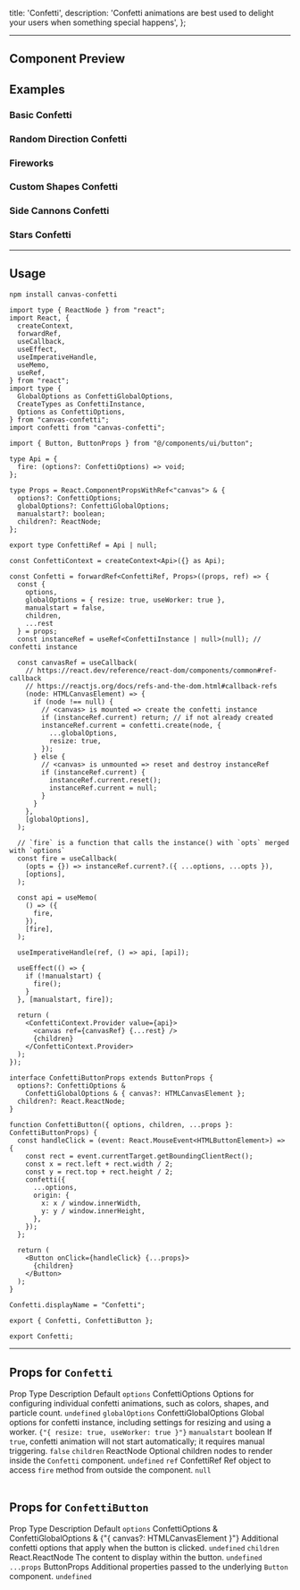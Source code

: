 
  title: 'Confetti',
  description:
    'Confetti animations are best used to delight your users when something special happens',
};

---

## Component Preview

<ComponentCodePreview name="confetti-prev" hasReTrigger isCard />

## Examples

### Basic Confetti

<ComponentCodePreview name="confetti" hasReTrigger isFitheight />

### Random Direction Confetti

<ComponentCodePreview name="confetti-random" hasReTrigger isFitheight />

### Fireworks

<ComponentCodePreview name="confetti-fireworks" hasReTrigger isFitheight />

### Custom Shapes Confetti

<ComponentCodePreview name="confetti-custom" hasReTrigger isFitheight />

### Side Cannons Confetti

<ComponentCodePreview name="confetti-sidecannons" hasReTrigger isFitheight />

### Stars Confetti

<ComponentCodePreview name="confetti-stars" hasReTrigger isFitheight />

---

## Usage

```bash
npm install canvas-confetti
```

```tsx confetti.tsx
import type { ReactNode } from "react";
import React, {
  createContext,
  forwardRef,
  useCallback,
  useEffect,
  useImperativeHandle,
  useMemo,
  useRef,
} from "react";
import type {
  GlobalOptions as ConfettiGlobalOptions,
  CreateTypes as ConfettiInstance,
  Options as ConfettiOptions,
} from "canvas-confetti";
import confetti from "canvas-confetti";

import { Button, ButtonProps } from "@/components/ui/button";

type Api = {
  fire: (options?: ConfettiOptions) => void;
};

type Props = React.ComponentPropsWithRef<"canvas"> & {
  options?: ConfettiOptions;
  globalOptions?: ConfettiGlobalOptions;
  manualstart?: boolean;
  children?: ReactNode;
};

export type ConfettiRef = Api | null;

const ConfettiContext = createContext<Api>({} as Api);

const Confetti = forwardRef<ConfettiRef, Props>((props, ref) => {
  const {
    options,
    globalOptions = { resize: true, useWorker: true },
    manualstart = false,
    children,
    ...rest
  } = props;
  const instanceRef = useRef<ConfettiInstance | null>(null); // confetti instance

  const canvasRef = useCallback(
    // https://react.dev/reference/react-dom/components/common#ref-callback
    // https://reactjs.org/docs/refs-and-the-dom.html#callback-refs
    (node: HTMLCanvasElement) => {
      if (node !== null) {
        // <canvas> is mounted => create the confetti instance
        if (instanceRef.current) return; // if not already created
        instanceRef.current = confetti.create(node, {
          ...globalOptions,
          resize: true,
        });
      } else {
        // <canvas> is unmounted => reset and destroy instanceRef
        if (instanceRef.current) {
          instanceRef.current.reset();
          instanceRef.current = null;
        }
      }
    },
    [globalOptions],
  );

  // `fire` is a function that calls the instance() with `opts` merged with `options`
  const fire = useCallback(
    (opts = {}) => instanceRef.current?.({ ...options, ...opts }),
    [options],
  );

  const api = useMemo(
    () => ({
      fire,
    }),
    [fire],
  );

  useImperativeHandle(ref, () => api, [api]);

  useEffect(() => {
    if (!manualstart) {
      fire();
    }
  }, [manualstart, fire]);

  return (
    <ConfettiContext.Provider value={api}>
      <canvas ref={canvasRef} {...rest} />
      {children}
    </ConfettiContext.Provider>
  );
});

interface ConfettiButtonProps extends ButtonProps {
  options?: ConfettiOptions &
    ConfettiGlobalOptions & { canvas?: HTMLCanvasElement };
  children?: React.ReactNode;
}

function ConfettiButton({ options, children, ...props }: ConfettiButtonProps) {
  const handleClick = (event: React.MouseEvent<HTMLButtonElement>) => {
    const rect = event.currentTarget.getBoundingClientRect();
    const x = rect.left + rect.width / 2;
    const y = rect.top + rect.height / 2;
    confetti({
      ...options,
      origin: {
        x: x / window.innerWidth,
        y: y / window.innerHeight,
      },
    });
  };

  return (
    <Button onClick={handleClick} {...props}>
      {children}
    </Button>
  );
}

Confetti.displayName = "Confetti";

export { Confetti, ConfettiButton };

export Confetti;

```

---

## Props for `Confetti`

<div className="rounded-lg border bg-background">
  <Table className="border-collapse">
    <TableHeader>
      <TableRow className="hover:bg-transparent">
        <TableHead className="w-[150px] border-r last:border-r-0">Prop</TableHead>
        <TableHead className="w-[200px] border-r last:border-r-0">Type</TableHead>
        <TableHead className="border-r last:border-r-0">Description</TableHead>
        <TableHead className="text-right">Default</TableHead>
      </TableRow>
    </TableHeader>
    <TableBody>
      <TableRow>
        <TableCell className="border-r last:border-r-0">
          <code className="rounded bg-muted px-1 py-0.5">options</code>
        </TableCell>
        <TableCell className="border-r last:border-r-0">
          <Badge variant="secondary" className="font-mono text-xs">ConfettiOptions</Badge>
        </TableCell>
        <TableCell className="border-r last:border-r-0">
          Options for configuring individual confetti animations, such as colors, shapes, and particle count.
        </TableCell>
        <TableCell className="text-right">
          <code className="rounded bg-muted px-1 py-0.5">undefined</code>
        </TableCell>
      </TableRow>
      <TableRow>
        <TableCell className="border-r last:border-r-0">
          <code className="rounded bg-muted px-1 py-0.5">globalOptions</code>
        </TableCell>
        <TableCell className="border-r last:border-r-0">
          <Badge variant="secondary" className="font-mono text-xs">ConfettiGlobalOptions</Badge>
        </TableCell>
        <TableCell className="border-r last:border-r-0">
          Global options for confetti instance, including settings for resizing and using a worker.
        </TableCell>
        <TableCell className="text-right">
          <code className="rounded bg-muted px-1 py-0.5">{"{ resize: true, useWorker: true }"}</code>
        </TableCell>
      </TableRow>
      <TableRow>
        <TableCell className="border-r last:border-r-0">
          <code className="rounded bg-muted px-1 py-0.5">manualstart</code>
        </TableCell>
        <TableCell className="border-r last:border-r-0">
          <Badge variant="secondary" className="font-mono text-xs">boolean</Badge>
        </TableCell>
        <TableCell className="border-r last:border-r-0">
          If <code className="rounded bg-muted px-1 py-0.5">true</code>, confetti animation will not start automatically; it requires manual triggering.
        </TableCell>
        <TableCell className="text-right">
          <code className="rounded bg-muted px-1 py-0.5">false</code>
        </TableCell>
      </TableRow>
      <TableRow>
        <TableCell className="border-r last:border-r-0">
          <code className="rounded bg-muted px-1 py-0.5">children</code>
        </TableCell>
        <TableCell className="border-r last:border-r-0">
          <Badge variant="secondary" className="font-mono text-xs">ReactNode</Badge>
        </TableCell>
        <TableCell className="border-r last:border-r-0">
          Optional children nodes to render inside the <code className="rounded bg-muted px-1 py-0.5">Confetti</code> component.
        </TableCell>
        <TableCell className="text-right">
          <code className="rounded bg-muted px-1 py-0.5">undefined</code>
        </TableCell>
      </TableRow>
      <TableRow>
        <TableCell className="border-r last:border-r-0">
          <code className="rounded bg-muted px-1 py-0.5">ref</code>
        </TableCell>
        <TableCell className="border-r last:border-r-0">
          <Badge variant="secondary" className="font-mono text-xs">ConfettiRef</Badge>
        </TableCell>
        <TableCell className="border-r last:border-r-0">
          Ref object to access <code className="rounded bg-muted px-1 py-0.5">fire</code> method from outside the component.
        </TableCell>
        <TableCell className="text-right">
          <code className="rounded bg-muted px-1 py-0.5">null</code>
        </TableCell>
      </TableRow>
    </TableBody>
  </Table>
</div>

## Props for `ConfettiButton`

<div className="rounded-lg border bg-background">
  <Table className="border-collapse">
    <TableHeader>
      <TableRow className="hover:bg-transparent">
        <TableHead className="w-[150px] border-r last:border-r-0">Prop</TableHead>
        <TableHead className="w-[250px] border-r last:border-r-0">Type</TableHead>
        <TableHead className="border-r last:border-r-0">Description</TableHead>
        <TableHead className="text-right">Default</TableHead>
      </TableRow>
    </TableHeader>
    <TableBody>
      <TableRow>
        <TableCell className="border-r last:border-r-0">
          <code className="rounded bg-muted px-1 py-0.5">options</code>
        </TableCell>
        <TableCell className="border-r last:border-r-0">
          <Badge variant="secondary" className="font-mono text-xs">
            ConfettiOptions & ConfettiGlobalOptions & {"{ canvas?: HTMLCanvasElement }"}
          </Badge>
        </TableCell>
        <TableCell className="border-r last:border-r-0">
          Additional confetti options that apply when the button is clicked.
        </TableCell>
        <TableCell className="text-right">
          <code className="rounded bg-muted px-1 py-0.5">undefined</code>
        </TableCell>
      </TableRow>
      <TableRow>
        <TableCell className="border-r last:border-r-0">
          <code className="rounded bg-muted px-1 py-0.5">children</code>
        </TableCell>
        <TableCell className="border-r last:border-r-0">
          <Badge variant="secondary" className="font-mono text-xs">React.ReactNode</Badge>
        </TableCell>
        <TableCell className="border-r last:border-r-0">
          The content to display within the button.
        </TableCell>
        <TableCell className="text-right">
          <code className="rounded bg-muted px-1 py-0.5">undefined</code>
        </TableCell>
      </TableRow>
      <TableRow>
        <TableCell className="border-r last:border-r-0">
          <code className="rounded bg-muted px-1 py-0.5">...props</code>
        </TableCell>
        <TableCell className="border-r last:border-r-0">
          <Badge variant="secondary" className="font-mono text-xs">ButtonProps</Badge>
        </TableCell>
        <TableCell className="border-r last:border-r-0">
          Additional properties passed to the underlying <code>Button</code> component.
        </TableCell>
        <TableCell className="text-right">
          <code className="rounded bg-muted px-1 py-0.5">undefined</code>
        </TableCell>
      </TableRow>
    </TableBody>
  </Table>
</div>
